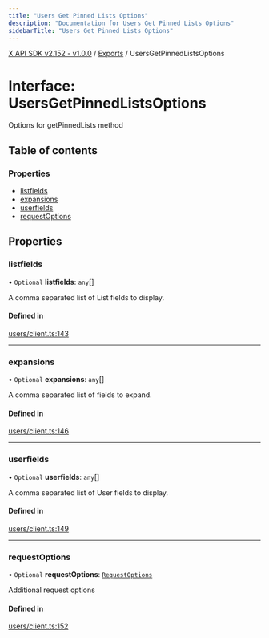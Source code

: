 ```yaml
---
title: "Users Get Pinned Lists Options"
description: "Documentation for Users Get Pinned Lists Options"
sidebarTitle: "Users Get Pinned Lists Options"
---
```


[X API SDK v2.152 - v1.0.0](../README.md) / [Exports](../modules.md) / UsersGetPinnedListsOptions

# Interface: UsersGetPinnedListsOptions

Options for getPinnedLists method

## Table of contents

### Properties

- [listfields](UsersGetPinnedListsOptions.md#listfields)
- [expansions](UsersGetPinnedListsOptions.md#expansions)
- [userfields](UsersGetPinnedListsOptions.md#userfields)
- [requestOptions](UsersGetPinnedListsOptions.md#requestoptions)

## Properties

### listfields

• `Optional` **listfields**: `any`[]

A comma separated list of List fields to display.

#### Defined in

[users/client.ts:143](https://github.com/xdevplatform/xdk/blob/ad4172ef5f68f089e0f077a190b271016dd35bf7/xdk/typescript/src/users/client.ts#L143)

___

### expansions

• `Optional` **expansions**: `any`[]

A comma separated list of fields to expand.

#### Defined in

[users/client.ts:146](https://github.com/xdevplatform/xdk/blob/ad4172ef5f68f089e0f077a190b271016dd35bf7/xdk/typescript/src/users/client.ts#L146)

___

### userfields

• `Optional` **userfields**: `any`[]

A comma separated list of User fields to display.

#### Defined in

[users/client.ts:149](https://github.com/xdevplatform/xdk/blob/ad4172ef5f68f089e0f077a190b271016dd35bf7/xdk/typescript/src/users/client.ts#L149)

___

### requestOptions

• `Optional` **requestOptions**: [`RequestOptions`](RequestOptions.md)

Additional request options

#### Defined in

[users/client.ts:152](https://github.com/xdevplatform/xdk/blob/ad4172ef5f68f089e0f077a190b271016dd35bf7/xdk/typescript/src/users/client.ts#L152)
